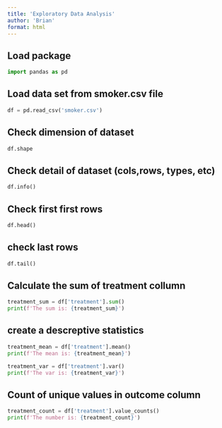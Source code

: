```yaml
---
title: 'Exploratory Data Analysis'
author: 'Brian'
format: html
---
```


## Load package
```python
import pandas as pd
```

## Load data set from smoker.csv file
```python
df = pd.read_csv('smoker.csv')
```

## Check dimension of dataset

```python
df.shape
```

## Check detail of dataset (cols,rows, types, etc)

```python
df.info()
```

## Check first first rows
```python
df.head()
```

## check last rows
```python
df.tail()
```

## Calculate the sum of treatment collumn

```python
treatment_sum = df['treatment'].sum()
print(f'The sum is: {treatment_sum}')
```

## create a descreptive statistics

```python
treatment_mean = df['treatment'].mean()
print(f'The mean is: {treatment_mean}')

treatment_var = df['treatment'].var()
print(f'The var is: {treatment_var}')
```
## Count of unique values in outcome column 


```python
treatment_count = df['treatment'].value_counts()
print(f'The number is: {treatment_count}')
```